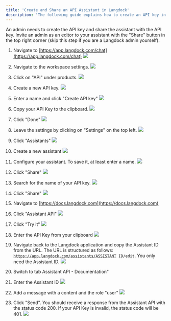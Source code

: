 ```yaml
---
title: 'Create and Share an API Assistant in Langdock'
description: 'The following guide explains how to create an API key in Langdock and share an assistant with the API key.'
---
```


<Info>An admin needs to create the API key and share the assistant with the API key. Invite an admin as an editor to your assistant with the "Share" button in the top right corner (skip this step if you are a Langdock admin yourself).</Info>

1. Navigate to [https://app.langdock.com/chat](https://app.langdock.com/chat)
   ![](https://ajeuwbhvhr.cloudimg.io/colony-recorder.s3.amazonaws.com/files/2025-01-15/348df815-6028-4264-9edf-c3776b7015c8/ascreenshot.jpeg?tl_px=0,0\&br_px=3840,2160\&force_format=jpeg\&q=100\&width=1120.0)

2. Navigate to the workspace settings.
   ![](https://ajeuwbhvhr.cloudimg.io/colony-recorder.s3.amazonaws.com/files/2025-01-15/9a4155f7-9ac5-470d-9a03-ed63e61116bd/ascreenshot.jpeg?tl_px=0,0\&br_px=2102,1174\&force_format=jpeg\&q=100\&width=1120.0\&wat=1\&wat_opacity=0.7\&wat_gravity=northwest\&wat_url=https://colony-recorder.s3.us-west-1.amazonaws.com/images/watermarks/FB923C_standard.png\&wat_pad=90,81)

3. Click on "API" under products.
   ![](https://ajeuwbhvhr.cloudimg.io/colony-recorder.s3.amazonaws.com/files/2025-01-15/879bb10a-4ae9-41d6-a586-6a6eae244d37/ascreenshot.jpeg?tl_px=0,0\&br_px=3840,2160\&force_format=jpeg\&q=100\&width=1120.0\&wat=1\&wat_opacity=0.7\&wat_gravity=northwest\&wat_url=https://colony-recorder.s3.us-west-1.amazonaws.com/images/watermarks/FB923C_standard.png\&wat_pad=33,393)

4. Create a new API key.
   ![](https://ajeuwbhvhr.cloudimg.io/colony-recorder.s3.amazonaws.com/files/2025-01-15/c88f02bb-fb8a-4491-a3fe-fe80a8323fcc/ascreenshot.jpeg?tl_px=812,423\&br_px=3840,2114\&force_format=jpeg\&q=100\&width=1120.0\&wat=1\&wat_opacity=0.7\&wat_gravity=northwest\&wat_url=https://colony-recorder.s3.us-west-1.amazonaws.com/images/watermarks/FB923C_standard.png\&wat_pad=725,277)

5. Enter a name and click "Create API key"
   ![](https://ajeuwbhvhr.cloudimg.io/colony-recorder.s3.amazonaws.com/files/2025-01-15/b7b15e51-326a-4738-a550-8d05a558a61e/ascreenshot.jpeg?tl_px=941,544\&br_px=3043,1719\&force_format=jpeg\&q=100\&width=1120.0\&wat=1\&wat_opacity=0.7\&wat_gravity=northwest\&wat_url=https://colony-recorder.s3.us-west-1.amazonaws.com/images/watermarks/FB923C_standard.png\&wat_pad=693,337)

6. Copy your API Key to the clipboard.
   ![](https://ajeuwbhvhr.cloudimg.io/colony-recorder.s3.amazonaws.com/files/2025-01-15/934e809c-aba3-444e-aa99-b1b5b630dcc6/user_cropped_screenshot.jpeg?tl_px=934,549\&br_px=3036,1724\&force_format=jpeg\&q=100\&width=1120.0\&wat=1\&wat_opacity=0.7\&wat_gravity=northwest\&wat_url=https://colony-recorder.s3.us-west-1.amazonaws.com/images/watermarks/FB923C_standard.png\&wat_pad=688,290)

7. Click "Done"
   ![](https://ajeuwbhvhr.cloudimg.io/colony-recorder.s3.amazonaws.com/files/2025-01-15/ebc6997b-cc71-4fbe-b12b-241a3d837b2a/user_cropped_screenshot.jpeg?tl_px=929,502\&br_px=3031,1677\&force_format=jpeg\&q=100\&width=1120.0\&wat=1\&wat_opacity=0.7\&wat_gravity=northwest\&wat_url=https://colony-recorder.s3.us-west-1.amazonaws.com/images/watermarks/FB923C_standard.png\&wat_pad=709,374)

8. Leave the settings by clicking on "Settings" on the top left.
   ![](https://ajeuwbhvhr.cloudimg.io/colony-recorder.s3.amazonaws.com/files/2025-01-15/6b41e72c-0574-4c65-996b-5867ee378f78/ascreenshot.jpeg?tl_px=0,0\&br_px=1610,899\&force_format=jpeg\&q=100\&width=1120.0\&wat=1\&wat_opacity=0.7\&wat_gravity=northwest\&wat_url=https://colony-recorder.s3.us-west-1.amazonaws.com/images/watermarks/FB923C_standard.png\&wat_pad=58,21)

9. Click "Assistants"
   ![](https://ajeuwbhvhr.cloudimg.io/colony-recorder.s3.amazonaws.com/files/2025-01-15/63c2585d-70d5-4f16-bc53-2a16ac0058c3/ascreenshot.jpeg?tl_px=0,0\&br_px=1610,899\&force_format=jpeg\&q=100\&width=1120.0\&wat=1\&wat_opacity=0.7\&wat_gravity=northwest\&wat_url=https://colony-recorder.s3.us-west-1.amazonaws.com/images/watermarks/FB923C_standard.png\&wat_pad=124,171)

10. Create a new assistant
    ![](https://ajeuwbhvhr.cloudimg.io/colony-recorder.s3.amazonaws.com/files/2025-01-15/d2d44547-9b23-4864-8053-77aecfb6fcba/ascreenshot.jpeg?tl_px=1737,0\&br_px=3840,1174\&force_format=jpeg\&q=100\&width=1120.0\&wat=1\&wat_opacity=0.7\&wat_gravity=northwest\&wat_url=https://colony-recorder.s3.us-west-1.amazonaws.com/images/watermarks/FB923C_standard.png\&wat_pad=530,87)

11. Configure your assistant. To save it, at least enter a name.
    ![](https://ajeuwbhvhr.cloudimg.io/colony-recorder.s3.amazonaws.com/files/2025-01-15/7a3d2352-6016-4911-a072-3bcedd38293e/ascreenshot.jpeg?tl_px=0,0\&br_px=3027,1691\&force_format=jpeg\&q=100\&width=1120.0\&wat=1\&wat_opacity=0.7\&wat_gravity=northwest\&wat_url=https://colony-recorder.s3.us-west-1.amazonaws.com/images/watermarks/FB923C_standard.png\&wat_pad=406,117)

12. Click "Share"
    ![](https://ajeuwbhvhr.cloudimg.io/colony-recorder.s3.amazonaws.com/files/2025-01-15/eca0a6fb-66e7-48f2-a731-42d8af675adb/ascreenshot.jpeg?tl_px=1737,0\&br_px=3840,1174\&force_format=jpeg\&q=100\&width=1120.0\&wat=1\&wat_opacity=0.7\&wat_gravity=northwest\&wat_url=https://colony-recorder.s3.us-west-1.amazonaws.com/images/watermarks/FB923C_standard.png\&wat_pad=891,-8)

13. Search for the name of your API key.
    ![](https://ajeuwbhvhr.cloudimg.io/colony-recorder.s3.amazonaws.com/files/2025-01-15/6b18d43c-71e0-43f1-8c05-2e4ba609eb8f/ascreenshot.jpeg?tl_px=900,467\&br_px=3002,1642\&force_format=jpeg\&q=100\&width=1120.0\&wat=1\&wat_opacity=0.7\&wat_gravity=northwest\&wat_url=https://colony-recorder.s3.us-west-1.amazonaws.com/images/watermarks/FB923C_standard.png\&wat_pad=426,249)

14. Click "Share"
    ![](https://ajeuwbhvhr.cloudimg.io/colony-recorder.s3.amazonaws.com/files/2025-01-15/dd0f0f0a-8e2c-458f-8a93-27b8d80ef22e/ascreenshot.jpeg?tl_px=928,518\&br_px=3030,1693\&force_format=jpeg\&q=100\&width=1120.0\&wat=1\&wat_opacity=0.7\&wat_gravity=northwest\&wat_url=https://colony-recorder.s3.us-west-1.amazonaws.com/images/watermarks/FB923C_standard.png\&wat_pad=771,327)

15. Navigate to [https://docs.langdock.com](https://docs.langdock.com)

16. Click "Assistant API"
    ![](https://ajeuwbhvhr.cloudimg.io/colony-recorder.s3.amazonaws.com/files/2025-01-15/555826fa-e3fa-41b6-84dd-0372271774e6/ascreenshot.jpeg?tl_px=0,0\&br_px=3027,1691\&force_format=jpeg\&q=100\&width=1120.0\&wat=1\&wat_opacity=0.7\&wat_gravity=northwest\&wat_url=https://colony-recorder.s3.us-west-1.amazonaws.com/images/watermarks/FB923C_standard.png\&wat_pad=197,487)

17. Click "Try it"
    ![](https://ajeuwbhvhr.cloudimg.io/colony-recorder.s3.amazonaws.com/files/2025-01-15/84330482-995a-4959-93f9-daaa5effea22/ascreenshot.jpeg?tl_px=560,0\&br_px=3587,1691\&force_format=jpeg\&q=100\&width=1120.0\&wat=1\&wat_opacity=0.7\&wat_gravity=northwest\&wat_url=https://colony-recorder.s3.us-west-1.amazonaws.com/images/watermarks/FB923C_standard.png\&wat_pad=584,212)

18. Enter the API Key from your clipboard
    ![](https://ajeuwbhvhr.cloudimg.io/colony-recorder.s3.amazonaws.com/files/2025-01-15/0d92ea18-e220-4986-b00e-e92f230eb4f4/user_cropped_screenshot.jpeg?tl_px=241,0\&br_px=3268,1691\&force_format=jpeg\&q=100\&width=1120.0\&wat=1\&wat_opacity=0.7\&wat_gravity=northwest\&wat_url=https://colony-recorder.s3.us-west-1.amazonaws.com/images/watermarks/FB923C_standard.png\&wat_pad=524,198)

19. Navigate back to the Langdock application and copy the Assistant ID from the URL. The URL is structured as follows: [`https://app.langdock.com/assistants/ASSISTANT`](https://app.langdock.com/assistants/ASSISTANT)` ID/edit`. You only need the Assistant ID.
    ![](https://ajeuwbhvhr.cloudimg.io/colony-recorder.s3.amazonaws.com/files/2025-01-15/ca5b33ab-e65c-494c-8688-f69357b65db9/ascreenshot.jpeg?tl_px=0,0\&br_px=3027,1691\&force_format=jpeg\&q=100\&width=1120.0\&wat=1\&wat_opacity=0.7\&wat_gravity=northwest\&wat_url=https://colony-recorder.s3.us-west-1.amazonaws.com/images/watermarks/FB923C_standard.png\&wat_pad=365,125)

20. Switch to tab Assistant API - Documentation"

21. Enter the Assistant ID
    ![](https://ajeuwbhvhr.cloudimg.io/colony-recorder.s3.amazonaws.com/files/2025-01-15/e5a0fda7-5c91-4458-a3a2-b41a6a45e1e9/user_cropped_screenshot.jpeg?tl_px=19,135\&br_px=3046,1826\&force_format=jpeg\&q=100\&width=1120.0\&wat=1\&wat_opacity=0.7\&wat_gravity=northwest\&wat_url=https://colony-recorder.s3.us-west-1.amazonaws.com/images/watermarks/FB923C_standard.png\&wat_pad=524,277)

22. Add a message with a content and the role "user"
    ![](https://ajeuwbhvhr.cloudimg.io/colony-recorder.s3.amazonaws.com/files/2025-01-15/34f4e418-98cb-4721-a464-18bc1b7ac57a/user_cropped_screenshot.jpeg?tl_px=50,468\&br_px=3077,2160\&force_format=jpeg\&q=100\&width=1120.0\&wat=1\&wat_opacity=0.7\&wat_gravity=northwest\&wat_url=https://colony-recorder.s3.us-west-1.amazonaws.com/images/watermarks/FB923C_standard.png\&wat_pad=524,403)

23. Click "Send". You should receive a response from the Assistant API with the status code 200. If your API Key is invalid, the status code will be 401.
    ![](https://ajeuwbhvhr.cloudimg.io/colony-recorder.s3.amazonaws.com/files/2025-01-15/f6694945-9fae-422f-ab75-93aaaf7e3d91/user_cropped_screenshot.jpeg?tl_px=812,0\&br_px=3840,1691\&force_format=jpeg\&q=100\&width=1120.0\&wat=1\&wat_opacity=0.7\&wat_gravity=northwest\&wat_url=https://colony-recorder.s3.us-west-1.amazonaws.com/images/watermarks/FB923C_standard.png\&wat_pad=841,32)